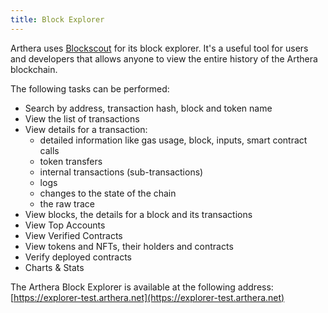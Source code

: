 ```yaml
---
title: Block Explorer
---
```


Arthera uses [Blockscout](https://www.blockscout.com/) for its block explorer. It's a useful tool for users and developers that allows anyone to view the entire history of the Arthera blockchain.

The following tasks can be performed:

* Search by address, transaction hash, block and token name
* View the list of transactions
* View details for a transaction:
    * detailed information like gas usage, block, inputs, smart contract calls
    * token transfers
    * internal transactions (sub-transactions)
    * logs
    * changes to the state of the chain
    * the raw trace
* View blocks, the details for a block and its transactions
* View Top Accounts
* View Verified Contracts
* View tokens and NFTs, their holders and contracts
* Verify deployed contracts
* Charts & Stats

The Arthera Block Explorer is available at the following address: [https://explorer-test.arthera.net](https://explorer-test.arthera.net)
